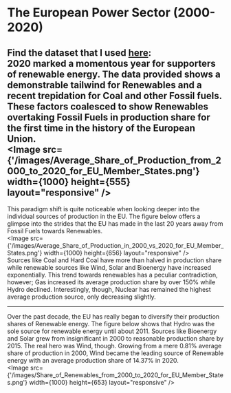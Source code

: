 


# The European Power Sector (2000-2020)

Find the dataset that I used [here](https://data.world/makeovermonday/2021w5): 
<br/>
2020 marked a momentous year for supporters of renewable energy. The data provided shows a demonstrable 
tailwind for Renewables and a recent trepidation for Coal and other Fossil fuels. These factors coalesced to show 
Renewables overtaking Fossil Fuels in production share for the first time in the history of the European Union.
<br/>
<Image src={'/images/Average_Share_of_Production_from_2000_to_2020_for_EU_Member_States.png'} width={1000} height={555} layout="responsive" />
<br/>
---

This paradigm shift is quite noticeable when looking deeper into the individual sources of 
production in the EU. The figure below offers a glimpse into the strides that the EU has made 
in the last 20 years away from Fossil Fuels towards Renewables.
<br/>
<Image src={'/images/Average_Share_of_Production_in_2000_vs_2020_for_EU_Member_States.png'} width={1000} height={656} layout="responsive" />
<br/>
Sources like Coal and Hard Coal have more than halved in production share while renewable sources like 
Wind, Solar and Bioenergy have increased exponentially. This trend towards renewables has a peculiar 
contradiction, however; Gas increased its average production share by over 150% while Hydro declined. 
Interestingly, though, Nuclear has remained the highest average production source, only decreasing slightly.

---

Over the past decade, the EU has really began to diversify their production shares of Renewable energy. 
The figure below shows that Hydro was the sole source for renewable energy until about 2011. Sources like 
Bioenergy and Solar grew from insignificant in 2000 to reasonable production share by 2015. The real hero was Wind, 
though. Growing from a mere 0.81% average share of production in 2000, Wind became the leading source of Renewable 
energy with an average production share of 14.37% in 2020.
<br/>
<Image src={'/images/Share_of_Renewables_from_2000_to_2020_for_EU_Member_States.png'} width={1000} height={653} layout="responsive" />